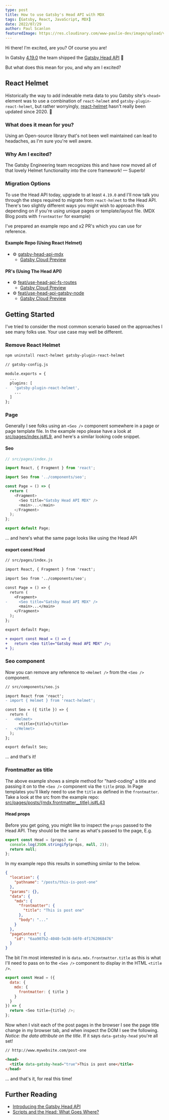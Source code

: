 ```yaml
---
type: post
title: How to use Gatsby's Head API with MDX
tags: [Gatsby, React, JavaScript, MDX]
date: 2022/07/29
author: Paul Scanlon
featuredImage: https://res.cloudinary.com/www-paulie-dev/image/upload/v1659251364/paulie.dev/2022/07/head-api-mdx_eys622.jpg
---
```


Hi there! I'm excited, are you? Of course you are!

In Gatsby [4.19.0](https://www.gatsbyjs.com/docs/reference/release-notes/v4.19/) the team shipped the
[Gatsby Head API](https://www.gatsbyjs.com/docs/reference/built-in-components/gatsby-head/) 🎉

But what does this mean for you, and why am I excited?

## React Helmet

Historically the way to add indexable meta data to you Gatsby site's `<head>` element was to use a combination of
`react-helmet` and `gatsby-plugin-react-helmet`, but rather worryingly,
[react-helmet](https://github.com/nfl/react-helmet) hasn't really been updated since 2020. 😬

### What does it mean for you?

Using an Open-source library that's not been well maintained can lead to headaches, as I'm sure you're well aware.

### Why Am I excited?

The Gatsby Engineering team recognizes this and have now moved all of that lovely Helmet functionality into the core
framework! — Superb!

### Migration Options

To use the Head API today, upgrade to at least `4.19.0` and I'll now talk you through the steps required to migrate from
`react-helmet` to the Head API. There's two slightly different ways you might wish to approach this depending on if
you're using unique pages or template/layout file. (MDX Blog posts with `frontmatter` for example)

I've prepared an example repo and x2 PR's which you can use for reference.

#### Example Repo (Using React Helmet)

- ⚙️ [gatsby-head-api-mdx](https://github.com/PaulieScanlon/gatsby-head-api-mdx)
  - [Gatsby Cloud Preview](https://gatsbyheadapimdx.gatsbyjs.io/)

#### PR's (Using The Head API)

- ⚙️ [feat/use-head-api-fs-routes](https://github.com/PaulieScanlon/gatsby-head-api-mdx/pull/4)
  - [Gatsby Cloud Preview](https://gatsbyheadapimdx-featuseheadapifsroutes.gtsb.io/)
- ⚙️ [feat/use-head-api-gatsby-node](https://github.com/PaulieScanlon/gatsby-head-api-mdx/pull/3)
  - [Gatsby Cloud Preview](https://gatsbyheadapimdx-featuseheadapigatsbynode.gtsb.io/)

## Getting Started

I've tried to consider the most common scenario based on the approaches I see many folks use. Your use case may well be
different.

### Remove React Helmet

```sh
npm uninstall react-helmet gatsby-plugin-react-helmet
```

```diff
// gatsby-config.js

module.exports = {
  ...
  plugins: [
-   'gatsby-plugin-react-helmet',
    ...
  ]
};
```

### Page

Generally I see folks using an `<Seo />` component somewhere in a page or page template file. In the example repo please
have a look at
[src/pages/index.js#L9](https://github.com/PaulieScanlon/gatsby-head-api-mdx/blob/main/src/pages/index.js#L9), and
here's a similar looking code snippet.

#### Seo

```javascript
// src/pages/index.js

import React, { Fragment } from 'react';

import Seo from '../components/seo';

const Page = () => {
  return (
    <Fragment>
      <Seo title="Gatsby Head API MDX" />
      <main>...</main>
    </Fragment>
  );
};

export default Page;
```

... and here's what the same page looks like using the Head API

#### export const Head

```diff
// src/pages/index.js

import React, { Fragment } from 'react';

import Seo from '../components/seo';

const Page = () => {
  return (
    <Fragment>
-     <Seo title="Gatsby Head API MDX" />
      <main>...</main>
    </Fragment>
  );
};

export default Page;

+ export const Head = () => {
+   return <Seo title="Gatsby Head API MDX" />;
+ };
```

### Seo component

Now you can remove any reference to `<Helmet />` from the `<Seo />` component.

```diff
// src/components/seo.js

import React from 'react';
- import { Helmet } from 'react-helmet';

const Seo = ({ title }) => {
  return (
-   <Helmet>
      <title>{title}</title>
-   </Helmet>
  );
};

export default Seo;
```

... and that's it!

### Frontmatter as title

The above example shows a simple method for "hard-coding" a title and passing it on to the `<Seo />` component via the
`title` prop. In Page templates you'll likely need to use the `title` as defined in the `frontmatter`. Take a look at
the src from the example repo:
[src/pages/posts/\{mdx.frontmatter\_\_title}.js#L43](https://github.com/PaulieScanlon/gatsby-head-api-mdx/blob/feat/use-head-api-fs-routes/src/pages/posts/%7Bmdx.frontmatter__title%7D.js#L43)

#### Head props

Before you get going, you might like to inspect the `props` passed to the Head API. They should be the same as what's
passed to the page, E.g.

```javascript
export const Head = (props) => {
  console.log(JSON.stringify(props, null, 2));
  return null;
};
```

In my example repo this results in something similar to the below.

```json
{
  "location": {
    "pathname": "/posts/this-is-post-one"
  },
  "params": {},
  "data": {
    "mdx": {
      "frontmatter": {
        "title": "This is post one"
      },
      "body": "..."
    }
  },
  "pageContext": {
    "id": "6aa907b2-4040-5e38-b6f0-4f1762068476"
  }
}
```

The bit I'm most interested in is `data.mdx.frontmatter.title` as this is what I'll need to pass on to the `<Seo />`
component to display in the HTML `<title />`.

```javascript
export const Head = ({
  data: {
    mdx: {
      frontmatter: { title }
    }
  }
}) => {
  return <Seo title={title} />;
};
```

Now when I visit each of the post pages in the browser I see the page title change in my browser tab, and when inspect
the DOM I see the following. _Notice: the data attribute on the title_. If it says `data-gatsby-head` you're all set!

```html
// http://www.mywebsite.com/post-one

<head>
  <title data-gatsby-head="true">This is post one</title>
</head>
```

... and that's it, for real this time!

<Tweet tweetLink="PaulieScanlon/status/1553050827614478337" />

## Further Reading

- [Introducing the Gatsby Head API](https://www.gatsbyjs.com/blog/introducing-the-gatsby-head-api)
- [Scripts and the Head: What Goes Where?](https://www.gatsbyjs.com/blog/scripts-and-the-head-what-goes-where)
